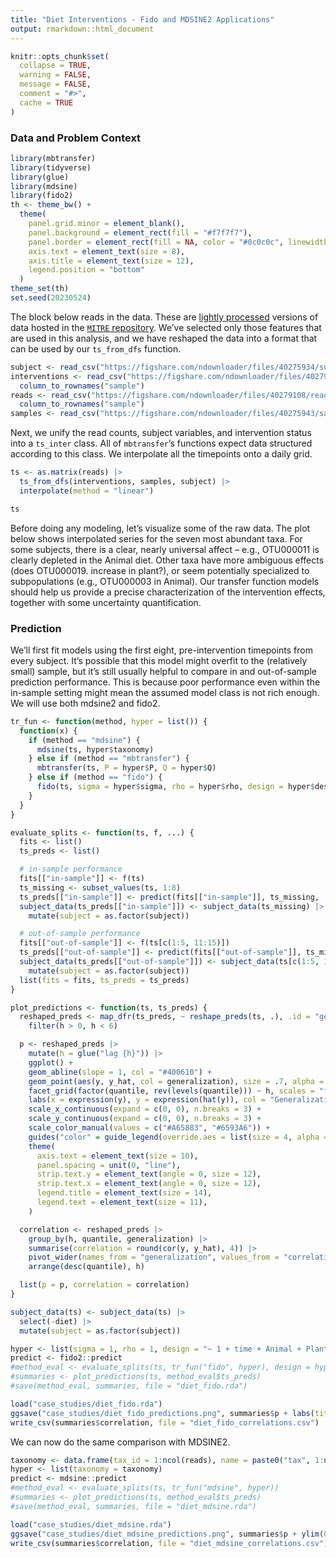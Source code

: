 ```yaml
---
title: "Diet Interventions - Fido and MDSINE2 Applications"
output: rmarkdown::html_document
---
```


```r
knitr::opts_chunk$set(
  collapse = TRUE,
  warning = FALSE,
  message = FALSE,
  comment = "#>",
  cache = TRUE
)
```

### Data and Problem Context

```r
library(mbtransfer)
library(tidyverse)
library(glue)
library(mdsine)
library(fido2)
th <- theme_bw() +
  theme(
    panel.grid.minor = element_blank(),
    panel.background = element_rect(fill = "#f7f7f7"),
    panel.border = element_rect(fill = NA, color = "#0c0c0c", linewidth = 0.6),
    axis.text = element_text(size = 8),
    axis.title = element_text(size = 12),
    legend.position = "bottom"
  )
theme_set(th)
set.seed(20230524)
```

The block below reads in the data. These are [lightly processed](https://github.com/krisrs1128/microbiome_interventions/blob/main/scripts/data_preprocessing.Rmd) versions of data
hosted in the [`MITRE` repository](https://github.com/gerberlab/mitre/tree/master/mitre/example_data/david).  We've selected only those features that
are used in this analysis, and we have reshaped the data into a format that can
be used by our `ts_from_dfs` function.

```r
subject <- read_csv("https://figshare.com/ndownloader/files/40275934/subject.csv")
interventions <- read_csv("https://figshare.com/ndownloader/files/40279171/interventions.csv") |>
  column_to_rownames("sample")
reads <- read_csv("https://figshare.com/ndownloader/files/40279108/reads.csv") |>
  column_to_rownames("sample")
samples <- read_csv("https://figshare.com/ndownloader/files/40275943/samples.csv")
```

Next, we unify the read counts, subject variables, and intervention status into
a `ts_inter` class. All of `mbtransfer`'s functions expect data structured
according to this class. We interpolate all the timepoints onto a daily grid.

```r
ts <- as.matrix(reads) |>
  ts_from_dfs(interventions, samples, subject) |>
  interpolate(method = "linear")

ts
```

Before doing any modeling, let's visualize some of the raw data. The plot below
shows interpolated series for the seven most abundant taxa. For some subjects,
there is a clear, nearly universal affect -- e.g., OTU000011 is clearly depleted
in the Animal diet. Other taxa have more ambiguous effects (does OTU000019.
increase in plant?), or seem potentially specialized to subpopulations (e.g.,
OTU000003 in Animal). Our transfer function models should help us provide a
precise characterization of the intervention effects, together with some
uncertainty quantification.

### Prediction

We'll first fit models using the first eight, pre-intervention timepoints from
every subject. It's possible that this model might overfit to the (relatively
small) sample, but it's still usually helpful to compare in and out-of-sample
prediction performance. This is because poor performance even within the
in-sample setting might mean the assumed model class is not rich enough. We will
use both mdsine2 and fido2.

```r
tr_fun <- function(method, hyper = list()) {
  function(x) {
    if (method == "mdsine") {
      mdsine(ts, hyper$taxonomy)
    } else if (method == "mbtransfer") {
      mbtransfer(ts, P = hyper$P, Q = hyper$Q)
    } else if (method == "fido") {
      fido(ts, sigma = hyper$sigma, rho = hyper$rho, design = hyper$design)
    }
  }
}

evaluate_splits <- function(ts, f, ...) {
  fits <- list()
  ts_preds <- list()

  # in-sample performance
  fits[["in-sample"]] <- f(ts)
  ts_missing <- subset_values(ts, 1:8)
  ts_preds[["in-sample"]] <- predict(fits[["in-sample"]], ts_missing, ...)
  subject_data(ts_preds[["in-sample"]]) <- subject_data(ts_missing) |>
    mutate(subject = as.factor(subject))

  # out-of-sample performance
  fits[["out-of-sample"]] <- f(ts[c(1:5, 11:15)])
  ts_preds[["out-of-sample"]] <- predict(fits[["out-of-sample"]], ts_missing[c(6:10, 16:20)], ...)
  subject_data(ts_preds[["out-of-sample"]]) <- subject_data(ts[c(1:5, 11:15)]) |>
    mutate(subject = as.factor(subject))
  list(fits = fits, ts_preds = ts_preds)
}

plot_predictions <- function(ts, ts_preds) {
  reshaped_preds <- map_dfr(ts_preds, ~ reshape_preds(ts, .), .id = "generalization") |>
    filter(h > 0, h < 6)

  p <- reshaped_preds |>
    mutate(h = glue("lag {h}")) |>
    ggplot() +
    geom_abline(slope = 1, col = "#400610") +
    geom_point(aes(y, y_hat, col = generalization), size = .7, alpha = .6) +
    facet_grid(factor(quantile, rev(levels(quantile))) ~ h, scales = "free_y") +
    labs(x = expression(y), y = expression(hat(y)), col = "Generalization") +
    scale_x_continuous(expand = c(0, 0), n.breaks = 3) +
    scale_y_continuous(expand = c(0, 0), n.breaks = 3) +
    scale_color_manual(values = c("#A65883", "#6593A6")) +
    guides("color" = guide_legend(override.aes = list(size = 4, alpha = 1))) +
    theme(
      axis.text = element_text(size = 10),
      panel.spacing = unit(0, "line"),
      strip.text.y = element_text(angle = 0, size = 12),
      strip.text.x = element_text(angle = 0, size = 12),
      legend.title = element_text(size = 14),
      legend.text = element_text(size = 11),
    )

  correlation <- reshaped_preds |>
    group_by(h, quantile, generalization) |>
    summarise(correlation = round(cor(y, y_hat), 4)) |>
    pivot_wider(names_from = "generalization", values_from = "correlation") |>
    arrange(desc(quantile), h)

  list(p = p, correlation = correlation)
}
```

```r
subject_data(ts) <- subject_data(ts) |>
  select(-diet) |>
  mutate(subject = as.factor(subject))

hyper <- list(sigma = 1, rho = 1, design = "~ 1 + time + Animal + Plant + subject")
predict <- fido2::predict
#method_eval <- evaluate_splits(ts, tr_fun("fido", hyper), design = hyper$design)
#summaries <- plot_predictions(ts, method_eval$ts_preds)
#save(method_eval, summaries, file = "diet_fido.rda")
```

```r
load("case_studies/diet_fido.rda")
ggsave("case_studies/diet_fido_predictions.png", summaries$p + labs(title = "Fido on the Diet Intervention Study"), width = 10, height = 6)
write_csv(summaries$correlation, file = "diet_fido_correlations.csv")
```

We can now do the same comparison with MDSINE2.

```r
taxonomy <- data.frame(tax_id = 1:ncol(reads), name = paste0("tax", 1:ncol(reads)), kingdom = "bacteria", phylum = NA, class = NA, order = NA, family = NA, genus = NA, species = NA, sequence = NA)
hyper <- list(taxonomy = taxonomy)
predict <- mdsine::predict
#method_eval <- evaluate_splits(ts, tr_fun("mdsine", hyper))
#summaries <- plot_predictions(ts, method_eval$ts_preds)
#save(method_eval, summaries, file = "diet_mdsine.rda")
```

```r
load("case_studies/diet_mdsine.rda")
ggsave("case_studies/diet_mdsine_predictions.png", summaries$p + ylim(0, 20) + labs(title = "MDSINE2 for the Diet Intervention Study"), width = 10, height = 6)
write_csv(summaries$correlation, file = "diet_mdsine_correlations.csv")
```
